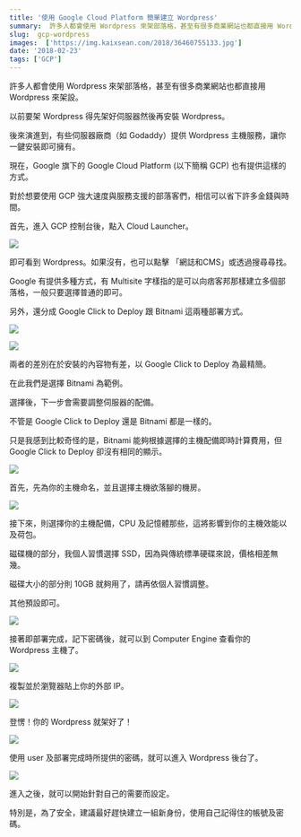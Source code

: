 ```yaml
---
title: '使用 Google Cloud Platform 簡單建立 Wordpress'
summary:  許多人都會使用 Wordpress 來架部落格，甚至有很多商業網站也都直接用 Wordpress 來架設。現在，Google 旗下的 Google Cloud Platform (以下簡稱 GCP) 也有提供這樣的方式。
slug:  gcp-wordpress
images:  ['https://img.kaixsean.com/2018/36460755133.jpg']
date: '2018-02-23'
tags: ['GCP']
---
```

許多人都會使用 Wordpress 來架部落格，甚至有很多商業網站也都直接用 Wordpress 來架設。

以前要架 Wordpress 得先架好伺服器然後再安裝 Wordpress。

後來演進到，有些伺服器廠商（如 Godaddy）提供 Wordpress 主機服務，讓你一鍵安裝即可擁有。

現在，Google 旗下的 Google Cloud Platform (以下簡稱 GCP) 也有提供這樣的方式。

對於想要使用 GCP 強大速度與服務支援的部落客們，相信可以省下許多金錢與時間。

首先，進入 GCP 控制台後，點入 Cloud Launcher。

![](https://img.kaixsean.com/2018/36460755133.jpg)

即可看到 Wordpress。如果沒有，也可以點擊 「網誌和CMS」或透過搜尋尋找。

Google 有提供多種方式，有 Multisite 字樣指的是可以向痞客邦那樣建立多個部落格，一般只要選擇普通的即可。

另外，還分成 Google Click to Deploy 跟 Bitnami 這兩種部署方式。

![](https://img.kaixsean.com/2018/37084797086.png)

![](https://img.kaixsean.com/2018/37103014942.png)

兩者的差別在於安裝的內容物有差，以 Google Click to Deploy 為最精簡。

在此我們是選擇 Bitnami 為範例。

選擇後，下一步會需要調整伺服器的配備。

不管是 Google Click to Deploy 還是 Bitnami 都是一樣的。

只是我感到比較奇怪的是，Bitnami 能夠根據選擇的主機配備即時計算費用，但 Google Click to Deploy 卻沒有相同的顯示。

![](https://img.kaixsean.com/2018/37084796986.png)

首先，先為你的主機命名，並且選擇主機欲落腳的機房。

![](https://img.kaixsean.com/2018/37103014802.png)

接下來，則選擇你的主機配備，CPU 及記憶體那些，這將影響到你的主機效能以及荷包。

磁碟機的部分，我個人習慣選擇 SSD，因為與傳統標準硬碟來說，價格相差無幾。

磁碟大小的部分則 10GB 就夠用了，請再依個人習慣調整。

其他預設即可。

![](https://img.kaixsean.com/2018/37103014732.jpg)

接著即部署完成，記下密碼後，就可以到 Computer Engine 查看你的 Wordpress 主機了。

![](https://img.kaixsean.com/2018/36460754983.jpg)

複製並於瀏覽器貼上你的外部 IP。

![](https://img.kaixsean.com/2018/37103014562.png)

登愣！你的 Wordpress 就架好了！

![](https://img.kaixsean.com/2018/37084796786.png)

使用 user 及部署完成時所提供的密碼，就可以進入 Wordpress 後台了。

![](https://img.kaixsean.com/2018/37103014102.png)

進入之後，就可以開始針對自己的需要而設定。

特別是，為了安全，建議最好趕快建立一組新身份，使用自己記得住的帳號及密碼。
